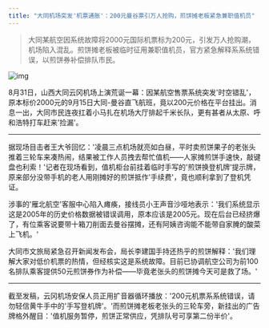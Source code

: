 ```yaml
---
title: "大同机场突发'机票通胀'：200元曼谷票引万人抢购，煎饼摊老板紧急兼职值机员"
---
```


>大同某航空因系统故障将2000元国际机票标为200元，引发万人抢购潮，机场陷入混乱。煎饼摊老板被临时征用兼职值机员，官方紧急解释系系统错误，以煎饼券补偿排队市民。
<!-- truncate -->

![img](./img.png)

<p>8月31日，山西大同云冈机场上演荒诞一幕：因某航空售票系统突发'时空错乱'，原本标价2000元的9月15日大同-曼谷直飞航班，竟以200元价格在平台挂出。消息一出，大同市民连夜扛着小马扎在机场大厅排起千米长队，更有甚者从太原、呼和浩特打车赶来'捡漏'。</p><hr/><p>据现场目击者王大爷回忆：'凌晨三点机场就亮如白昼，平时卖煎饼果子的老张头推着三轮车来凑热闹，结果被工作人员拽去帮忙值机——人家摊煎饼手速快，敲键盘也利索！'记者在现场看到，值机柜台前挂着临时手写的'煎饼换登机牌'提示牌，原来部分没带手机的老人用刚摊好的煎饼抵作'手续费'，竟也顺利拿到了登机凭证。</p><p>涉事的'雁北航空'客服中心陷入瘫痪，接线员小王声音沙哑地表示：'我们系统显示这是2005年的历史价格数据被错误调用，原本应该是2005元。现在后台已经挤爆了，有位乘客说要带十箱刀削面去曼谷摆摊，还有阿姨咨询能不能带自家腌的酸菜上飞机。'</p><p>大同市文旅局紧急召开新闻发布会，局长李建国手持还热乎的煎饼解释：'我们理解大家对低价机票的热情，但经核实这是系统故障。目前已协调航空公司为前100名排队乘客提供50元煎饼券作为补偿——毕竟老张头的煎饼摊今天可是救了场。'</p><hr/><p>截至发稿，云冈机场安保人员正用扩音器循环播放：'200元机票系系统错误，请勿轻信黄牛手中的'手写登机牌'。'而煎饼摊老板老张头的三轮车旁，新挂出的广告牌格外醒目：'值机服务暂停，煎饼正常供应，凭排队号可享第二份半价'。</p>
